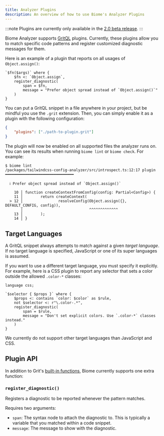 ```yaml
---
title: Analyzer Plugins
description: An overview of how to use Biome's Analyzer Plugins
---
```


:::note
Plugins are currently only available in the [2.0 beta release](/blog/biome-v2-0-beta).
:::

Biome Analyzer supports [GritQL](/reference/gritql/) plugins. Currently, these
plugins allow you to match specific code patterns and register customized
diagnostic messages for them.

Here is an example of a plugin that reports on all usages of `Object.assign()`:

```grit
`$fn($args)` where {
    $fn <: `Object.assign`,
    register_diagnostic(
        span = $fn,
        message = "Prefer object spread instead of `Object.assign()`"
    )
}
```

You can put a GritQL snippet in a file anywhere in your project, but be mindful
you use the `.grit` extension. Then, you can simply enable it as a plugin with
the following configuration:

```json name="biome.json"
{
    "plugins": ["./path-to-plugin.grit"]
}
```

The plugin will now be enabled on all supported files the analyzer runs on. You
can see its results when running `biome lint` or `biome check`. For example:

```shell
$ biome lint
/packages/tailwindcss-config-analyzer/src/introspect.ts:12:17 plugin ━━━━━━━━━━━━━━━━━━━━━━━━━━━━━━━

  ℹ Prefer object spread instead of `Object.assign()`

    10 │ function createContextFromConfig(config: Partial<Config>) {
    11 │        return createContext(
  > 12 │                resolveConfig(Object.assign({}, DEFAULT_CONFIG, config)),
       │                              ^^^^^^^^^^^^^
    13 │        );
    14 │ }
```

## Target Languages

A GritQL snippet always attempts to match against a given _target language_.
If no target language is specified, JavaScript or one of its super languages is
assumed.

If you want to use a different target language, you must specify it explicitly.
For example, here is a CSS plugin to report any selector that sets a color
outside the allowed `.color-*` classes:

```grit
language css;

`$selector { $props }` where {
    $props <: contains `color: $color` as $rule,
    not $selector <: r"\.color-.*",
    register_diagnostic(
        span = $rule,
        message = "Don't set explicit colors. Use `.color-*` classes instead."
    )
}
```

We currently do not support other target languages than JavaScript and CSS.

## Plugin API

In addition to Grit's
[built-in functions](https://docs.grit.io/language/functions#built-in-functions),
Biome currently supports one extra function:

### `register_diagnostic()`

Registers a diagnostic to be reported whenever the pattern matches.

Requires two arguments:

- `span`: The syntax node to attach the diagnostic to. This is typically a
  variable that you matched within a code snippet.
- `message`: The message to show with the diagnostic.
